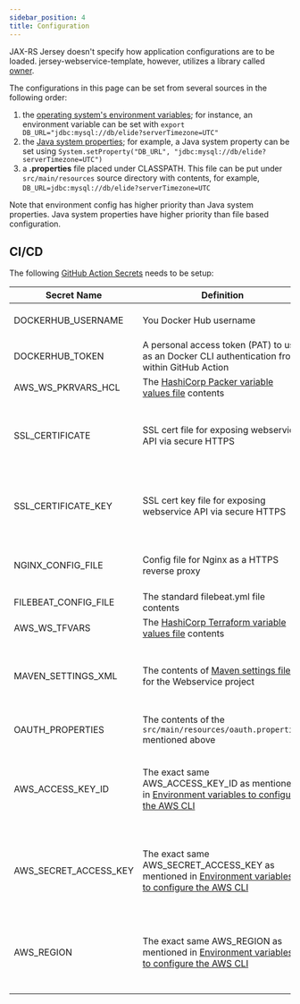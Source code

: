 ```yaml
---
sidebar_position: 4
title: Configuration
---
```



JAX-RS Jersey doesn't specify how application configurations are to be loaded. jersey-webservice-template, however,
utilizes a library called [owner](https://owner.qubitpi.org/). 

The configurations in this page can be set from several sources in the following order:

1. the [operating system's environment variables]; for instance, an environment variable can be set with
   `export DB_URL="jdbc:mysql://db/elide?serverTimezone=UTC"`
2. the [Java system properties]; for example, a Java system property can be set using
   `System.setProperty("DB_URL", "jdbc:mysql://db/elide?serverTimezone=UTC")`
3. a **.properties** file placed under CLASSPATH. This file can be put under `src/main/resources` source directory with
   contents, for example, `DB_URL=jdbc:mysql://db/elide?serverTimezone=UTC`

Note that environment config has higher priority than Java system properties. Java system properties have higher
priority than file based configuration.

[owner]: https://owner.qubitpi.org/

CI/CD
-----

The following [GitHub Action Secrets][GitHub Action - How to set up] needs to be setup:

| **Secret Name**       | **Definition**                                                                                        | **How to Get**                                                                           |
|-----------------------|-------------------------------------------------------------------------------------------------------|------------------------------------------------------------------------------------------|
| DOCKERHUB_USERNAME    | You Docker Hub username                                                                               | For example, [this user][Docker - an user example]'s is `jack20191124`                   |
| DOCKERHUB_TOKEN       | A personal access token (PAT) to use as an Docker CLI authentication from within GitHub Action        | [Creating an access token][Docker - Creating an access token]                            |
| AWS_WS_PKRVARS_HCL    | The [HashiCorp Packer variable values file] contents                                                  | [hashicorp-aws][hashicorp-aws webservice]                                                |
| SSL_CERTIFICATE       | SSL cert file for exposing webservice API via secure HTTPS                                            | [Installing Free SSL Certificates with Certbot running on Nginx]                         |
| SSL_CERTIFICATE_KEY   | SSL cert key file for exposing webservice API via secure HTTPS                                        | [Installing Free SSL Certificates with Certbot running on Nginx]                         |
| NGINX_CONFIG_FILE     | Config file for Nginx as a HTTPS reverse proxy                                                        | [Define Nginx Reverse Proxy Config File]                                                 |
| FILEBEAT_CONFIG_FILE  | The standard filebeat.yml file contents                                                               | [Configure Filebeat]                                                                     |
| AWS_WS_TFVARS         | The [HashiCorp Terraform variable values file] contents                                               | [hashicorp-aws][hashicorp-aws webservice]                                                |
| MAVEN_SETTINGS_XML    | The contents of [Maven settings file] for the Webservice project                                      | The exact settings.xml contents containing [these meta tags][JWT JPA Maven setting tags] |
| OAUTH_PROPERTIES      | The contents of the `src/main/resources/oauth.properties` mentioned above                             | See [Security](#oauth-2) section above                                                   |
| AWS_ACCESS_KEY_ID     | The exact same AWS_ACCESS_KEY_ID as mentioned in [Environment variables to configure the AWS CLI]     | [How to create and configure AWS credentials for Amazon Keyspaces]                       |
| AWS_SECRET_ACCESS_KEY | The exact same AWS_SECRET_ACCESS_KEY as mentioned in [Environment variables to configure the AWS CLI] | [How to create and configure AWS credentials for Amazon Keyspaces]                       |
| AWS_REGION            | The exact same AWS_REGION as mentioned in [Environment variables to configure the AWS CLI]            | [How to create and configure AWS credentials for Amazon Keyspaces]                       |

[GitHub Action - How to set up]: https://docs.github.com/en/actions/security-guides/encrypted-secrets

[Configure Filebeat]: https://www.elastic.co/guide/en/beats/filebeat/current/configuring-howto-filebeat.html

[Define Nginx Reverse Proxy Config File]: https://hashistack.org/docs/setup#step-3---define-nginx-reverse-proxy-config-file
[Docker - Creating an access token]: https://docs.docker.com/security/for-developers/access-tokens/#create-an-access-token
[Docker - an user example]: https://hub.docker.com/u/jack20191124

[Environment variables to configure the AWS CLI]: https://docs.aws.amazon.com/cli/latest/userguide/cli-configure-envvars.html

[hashicorp-aws webservice]: https://hashistack.org/docs/webservice
[HashiCorp Packer variable values file]: https://qubitpi.github.io/hashicorp-packer/packer/guides/hcl/variables#from-a-file
[HashiCorp Terraform variable values file]: https://qubitpi.github.io/hashicorp-terraform/terraform/language/values/variables#variable-definitions-tfvars-files
[How to create and configure AWS credentials for Amazon Keyspaces]: https://docs.aws.amazon.com/keyspaces/latest/devguide/access.credentials.html

[Installing Free SSL Certificates with Certbot running on Nginx]: https://hashistack.org/docs/setup#step-1---store-ssl-certificate-in-github-secrets

[Java system properties]: https://docs.oracle.com/javase/tutorial/essential/environment/sysprop.html
[JWT JPA Maven setting tags]: https://github.com/QubitPi/jersey-webservice-template/blob/jpa-elide/settings.xml.example

[Maven settings file]: https://maven.apache.org/settings.html

[operating system's environment variables]: https://docs.oracle.com/javase/tutorial/essential/environment/env.html
